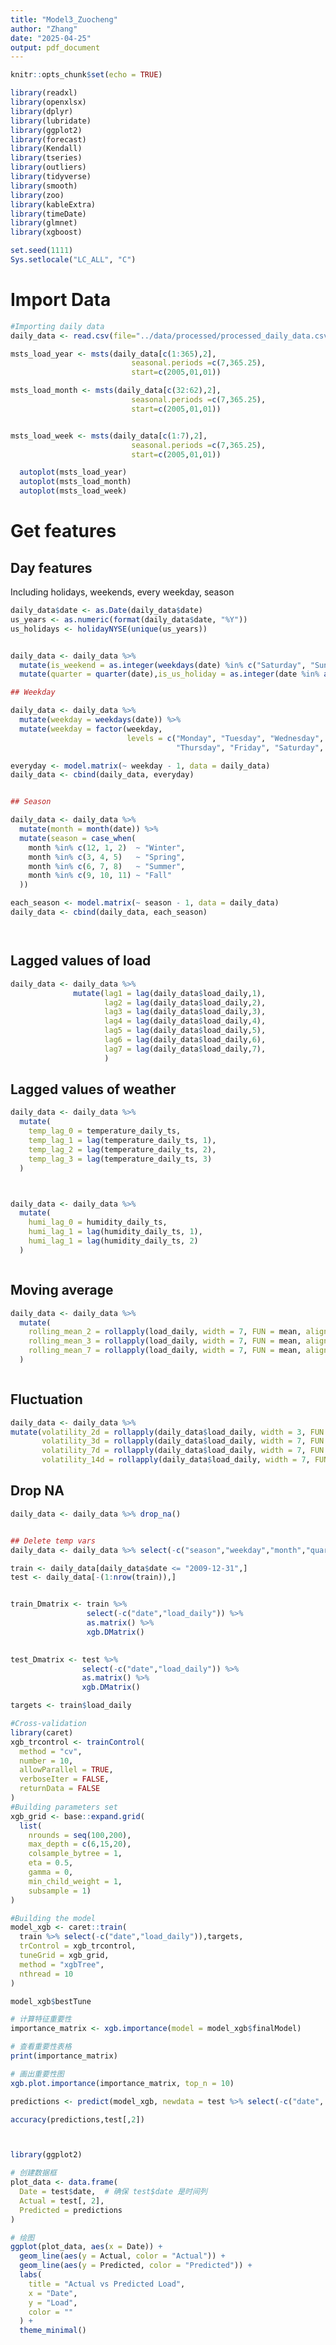 ```yaml
---
title: "Model3_Zuocheng"
author: "Zhang"
date: "2025-04-25"
output: pdf_document
---
```


```r
knitr::opts_chunk$set(echo = TRUE)
```


```r
library(readxl)
library(openxlsx)
library(dplyr)
library(lubridate)
library(ggplot2)
library(forecast)  
library(Kendall)
library(tseries)
library(outliers)
library(tidyverse)
library(smooth)
library(zoo)
library(kableExtra)
library(timeDate)
library(glmnet)
library(xgboost)

set.seed(1111)
Sys.setlocale("LC_ALL", "C")
```



# Import Data

```r

#Importing daily data
daily_data <- read.csv(file="../data/processed/processed_daily_data.csv", header=TRUE)


```

```r

msts_load_year <- msts(daily_data[c(1:365),2], 
                           seasonal.periods =c(7,365.25),
                           start=c(2005,01,01))

msts_load_month <- msts(daily_data[c(32:62),2], 
                           seasonal.periods =c(7,365.25),
                           start=c(2005,01,01))


msts_load_week <- msts(daily_data[c(1:7),2], 
                           seasonal.periods =c(7,365.25),
                           start=c(2005,01,01))

  autoplot(msts_load_year)
  autoplot(msts_load_month)
  autoplot(msts_load_week)

```



# Get features

## Day features

Including holidays, weekends, every weekday, season
```r
daily_data$date <- as.Date(daily_data$date)
us_years <- as.numeric(format(daily_data$date, "%Y"))
us_holidays <- holidayNYSE(unique(us_years))


daily_data <- daily_data %>%
  mutate(is_weekend = as.integer(weekdays(date) %in% c("Saturday", "Sunday"))) %>%
  mutate(quarter = quarter(date),is_us_holiday = as.integer(date %in% as.Date(us_holidays)))


```

```r
## Weekday

daily_data <- daily_data %>%
  mutate(weekday = weekdays(date)) %>%
  mutate(weekday = factor(weekday, 
                          levels = c("Monday", "Tuesday", "Wednesday", 
                                     "Thursday", "Friday", "Saturday", "Sunday"))) 

everyday <- model.matrix(~ weekday - 1, data = daily_data)
daily_data <- cbind(daily_data, everyday)


## Season

daily_data <- daily_data %>%
  mutate(month = month(date)) %>%
  mutate(season = case_when(
    month %in% c(12, 1, 2)  ~ "Winter",
    month %in% c(3, 4, 5)   ~ "Spring",
    month %in% c(6, 7, 8)   ~ "Summer",
    month %in% c(9, 10, 11) ~ "Fall"
  ))

each_season <- model.matrix(~ season - 1, data = daily_data)
daily_data <- cbind(daily_data, each_season)




```


## Lagged values of load

```r

daily_data <- daily_data %>%
              mutate(lag1 = lag(daily_data$load_daily,1),
                     lag2 = lag(daily_data$load_daily,2),
                     lag3 = lag(daily_data$load_daily,3),
                     lag4 = lag(daily_data$load_daily,4),
                     lag5 = lag(daily_data$load_daily,5),
                     lag6 = lag(daily_data$load_daily,6),
                     lag7 = lag(daily_data$load_daily,7),
                     )  

```

## Lagged values of weather

```r

daily_data <- daily_data %>%
  mutate(
    temp_lag_0 = temperature_daily_ts,
    temp_lag_1 = lag(temperature_daily_ts, 1),
    temp_lag_2 = lag(temperature_daily_ts, 2),
    temp_lag_3 = lag(temperature_daily_ts, 3)
  )



daily_data <- daily_data %>%
  mutate(
    humi_lag_0 = humidity_daily_ts,
    humi_lag_1 = lag(humidity_daily_ts, 1),
    humi_lag_1 = lag(humidity_daily_ts, 2)
  )



```

## Moving average

```r

daily_data <- daily_data %>%
  mutate(
    rolling_mean_2 = rollapply(load_daily, width = 7, FUN = mean, align = "right", fill = NA),
    rolling_mean_3 = rollapply(load_daily, width = 7, FUN = mean, align = "right", fill = NA),
    rolling_mean_7 = rollapply(load_daily, width = 7, FUN = mean, align = "right", fill = NA),
  )



```


## Fluctuation

```r

daily_data <- daily_data %>%
mutate(volatility_2d = rollapply(daily_data$load_daily, width = 3, FUN = sd, align = "right", fill = NA),
       volatility_3d = rollapply(daily_data$load_daily, width = 7, FUN = sd, align = "right", fill = NA),
       volatility_7d = rollapply(daily_data$load_daily, width = 7, FUN = sd, align = "right", fill = NA),
       volatility_14d = rollapply(daily_data$load_daily, width = 7, FUN = sd, align = "right", fill = NA))  


```

## Drop NA

```r

daily_data <- daily_data %>% drop_na()


## Delete temp vars
daily_data <- daily_data %>% select(-c("season","weekday","month","quarter","humidity_daily_ts","temperature_daily_ts"))


```

```r

train <- daily_data[daily_data$date <= "2009-12-31",]
test <- daily_data[-(1:nrow(train)),]


train_Dmatrix <- train %>% 
                 select(-c("date","load_daily")) %>% 
                 as.matrix() %>% 
                 xgb.DMatrix()
                

test_Dmatrix <- test %>% 
                select(-c("date","load_daily")) %>% 
                as.matrix() %>% 
                xgb.DMatrix()

targets <- train$load_daily


```


```r
#Cross-validation
library(caret)
xgb_trcontrol <- trainControl(
  method = "cv", 
  number = 10,
  allowParallel = TRUE, 
  verboseIter = FALSE, 
  returnData = FALSE
)
#Building parameters set
xgb_grid <- base::expand.grid(
  list(
    nrounds = seq(100,200),
    max_depth = c(6,15,20), 
    colsample_bytree = 1, 
    eta = 0.5,
    gamma = 0,
    min_child_weight = 1,  
    subsample = 1)
)


```

```r
#Building the model
model_xgb <- caret::train(
  train %>% select(-c("date","load_daily")),targets,
  trControl = xgb_trcontrol,
  tuneGrid = xgb_grid,
  method = "xgbTree",
  nthread = 10
)

```

```r
model_xgb$bestTune


```

```r
# 计算特征重要性
importance_matrix <- xgb.importance(model = model_xgb$finalModel)

# 查看重要性表格
print(importance_matrix)

# 画出重要性图
xgb.plot.importance(importance_matrix, top_n = 10)
```


```r

predictions <- predict(model_xgb, newdata = test %>% select(-c("date", "load_daily")))

accuracy(predictions,test[,2])




```

```r

library(ggplot2)

# 创建数据框
plot_data <- data.frame(
  Date = test$date,  # 确保 test$date 是时间列
  Actual = test[, 2],
  Predicted = predictions
)

# 绘图
ggplot(plot_data, aes(x = Date)) +
  geom_line(aes(y = Actual, color = "Actual")) +
  geom_line(aes(y = Predicted, color = "Predicted")) +
  labs(
    title = "Actual vs Predicted Load",
    x = "Date",
    y = "Load",
    color = ""
  ) +
  theme_minimal()



```


